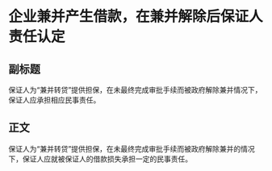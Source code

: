 # 企业兼并产生借款，在兼并解除后保证人责任认定
## 副标题
保证人为“兼并转贷”提供担保，在未最终完成审批手续而被政府解除兼并情况下，保证人应承担相应民事责任。
## 正文
保证人为“兼并转贷”提供担保，在未最终完成审批手续而被政府解除兼并的情况下，保证人应就被保证人的借款损失承担一定的民事责任。